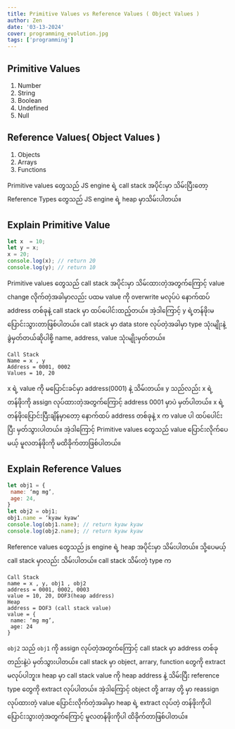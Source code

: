 ```yaml
---
title: Primitive Values vs Reference Values ( Object Values )
author: Zen
date: '03-13-2024'
cover: programming_evolution.jpg
tags: ['programming']
---
```


## Primitive Values
1. Number
2. String
3. Boolean
4. Undefined
5. Null

## Reference Values( Object Values )
1. Objects
2. Arrays
3. Functions

Primitive values တွေသည် JS engine ရဲ့ call stack အပိုင်းမှာ သိမ်းပြီးတော့ Reference Types တွေသည် JS engine ရဲ့ heap မှာသိမ်းပါတယ်။

## Explain Primitive Value

```js
let x  = 10;
let y = x;
x = 20;
console.log(x); // return 20
console.log(y); // return 10
```

Primitive values တွေသည် call stack အပိုင်းမှာ သိမ်းထားတဲ့အတွက်ကြောင့် value change လိုက်တဲ့အခါမှာလည်း ပထမ value ကို overwrite မလုပ်ပဲ နောက်ထပ် address တစ်ခုနဲ့ call stack မှာ ထပ်ပေါင်းထည့်တယ်။ အဲ့ဒါကြောင့် y ရဲ့တန်ဖိုးမပြောင်းသွားတာဖြစ်ပါတယ်။ call stack မှာ data store လုပ်တဲ့အခါမှာ type သုံးမျိုးနဲ့ ခွဲမှတ်တယ်ဆိုပါစို့ name, address, value သုံးမျိုးမှတ်တယ်။

```plaintext
Call Stack
Name = x , y
Address = 0001, 0002
Values = 10, 20
```

x ရဲ့ value ကို မပြောင်းခင်မှာ address(0001) နဲ့ သိမ်းတယ်။ y သည်လည်း x ရဲ့တန်ဖိုးကို assign လုပ်ထားတဲ့အတွက်ကြောင့် address 0001 မှာပဲ မှတ်ပါတယ်။ x ရဲ့တန်ဖိုးပြောင်းပြီးချိန်မှာတော့ နောက်ထပ် address တစ်ခုနဲ့ x က value ပါ ထပ်ပေါင်းပြီး မှတ်သွားပါတယ်။ အဲ့ဒါကြောင့် Primitive values တွေသည် value ပြောင်းလိုက်ပေမယ့် မူလတန်ဖိုးကို မထိခိုက်တာဖြစ်ပါတယ်။

## Explain Reference Values

```js
let obj1 = {
 name: ‘mg mg’,
 age: 24,
}
let obj2 = obj1;
obj1.name = ‘kyaw kyaw’
console.log(obj1.name); // return kyaw kyaw
console.log(obj2.name); // return kyaw kyaw
```

Reference values တွေသည် js engine ရဲ့ heap အပိုင်းမှာ သိမ်းပါတယ်။ သို့ပေမယ့် call stack မှာလည်း သိမ်းပါတယ်။ call stack သိမ်းတဲ့ type က

```plaintext
Call Stack
name = x , y, obj1 , obj2
address = 0001, 0002, 0003
value = 10, 20, DOF3(heap address)
Heap
address = DOF3 (call stack value)
value = {
 name: ‘mg mg’,
 age: 24
}
```

`obj2` သည် `obj1` ကို assign လုပ်တဲ့အတွက်ကြောင့် call stack မှာ address တစ်ခုတည်းနဲ့ပဲ မှတ်သွားပါတယ်။ call stack မှာ object, arrary, function တွေကို extract မလုပ်ပါဘူး။ heap မှာ call stack value ကို heap address နဲ့ သိမ်းပြီး reference type တွေကို extract လုပ်ပါတယ်။ အဲ့ဒါကြောင့် object တို့ array တို့ မှာ reassign လုပ်ထားတဲ့ value ပြောင်းလိုက်တဲ့အခါမှာ heap ရဲ့ extract လုပ်တဲ့ တန်ဖိုးကိုပါ ပြောင်းသွားတဲ့အတွက်ကြောင့် မူလတန်ဖိုးကိုပါ ထိခိုက်တာဖြစ်ပါတယ်။
